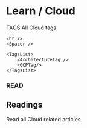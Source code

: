 
# Learn / Cloud

<LatestCloudReadingHero />

<Spacer />

<article className="bg-neutral-500 bg-opacity-10 mb-20 p-2 pb-5 rounded-3xl">
    <HeaderText size="h3" color="gray">TAGS</HeaderText>
    <HeaderText size="h2">All Cloud tags</HeaderText>
    <Text color="gray" textLines={[
        "Tag purpose is to show what is the topic of given",
        "article. Click one to see all related articles."
    ]} />
    <Spacer />

    <hr />
    <Spacer />

    <TagsList>
        <ArchitectureTag />
        <GCPTag/>
    </TagsList>
</article>

<h3 className="text-lg mb-2 text-gray-500 font-bold">READ</h3>
<h2 className="text-4xl mb-3 font-bold">Readings</h2>
<p className="mb-10 text-gray-500">Read all Cloud related articles</p>

<PostsList posts={CloudPosts} />
